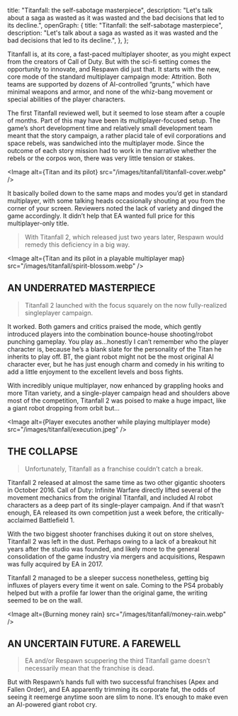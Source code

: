   title: "Titanfall: the self-sabotage masterpiece",
  description:
    "Let's talk about a saga as wasted as it was wasted and the bad decisions that led to its decline.",
  openGraph: {
    title: "Titanfall: the self-sabotage masterpiece",
    description:
      "Let's talk about a saga as wasted as it was wasted and the bad decisions that led to its decline.",
  },
};

Titanfall is, at its core, a fast-paced multiplayer shooter, as you might expect from the creators of Call of Duty.
But with the sci-fi setting comes the opportunity to innovate, and Respawn did just that.
It starts with the new, core mode of the standard multiplayer campaign mode: Attrition.
Both teams are supported by dozens of AI-controlled “grunts,” which have minimal weapons and armor, and none of the whiz-bang movement or special abilities of the player characters.

The first Titanfall reviewed well, but it seemed to lose steam after a couple of months.
Part of this may have been its multiplayer-focused setup.
The game’s short development time and relatively small development team meant that the story campaign, a rather placid tale of evil corporations and space rebels,
was sandwiched into the multiplayer mode.
Since the outcome of each story mission had to work in the narrative whether the rebels or the corpos won, there was very little tension or stakes.

<Image
  alt={<span>Titan and its pilot</span>}
  src="/images/titanfall/titanfall-cover.webp"
/>

It basically boiled down to the same maps and modes you’d get in standard multiplayer, with some talking heads occasionally shouting at you from the corner of your screen.
Reviewers noted the lack of variety and dinged the game accordingly. It didn’t help that EA wanted full price for this multiplayer-only title.

> With Titanfall 2, which released just two years later, Respawn would remedy this deficiency in a big way.

<Image
  alt={<span>Titan and its pilot in a playable multiplayer map</span>}
  src="/images/titanfall/spirit-blossom.webp"
/>

## AN UNDERRATED MASTERPIECE

> Titanfall 2 launched with the focus squarely on the now fully-realized singleplayer campaign.

It worked. Both gamers and critics praised the mode, which gently introduced players into the combination bounce-house shooting/robot punching gameplay.
You play as…honestly I can’t remember who the player character is, because he’s a blank slate for the personality of the Titan he inherits to play off.
BT, the giant robot might not be the most original AI character ever, but he has just enough charm and comedy in his writing to add a little enjoyment to the excellent levels and boss fights.

With incredibly unique multiplayer, now enhanced by grappling hooks and more Titan variety, and a single-player campaign head and shoulders above most of the competition,
Titanfall 2 was poised to make a huge impact, like a giant robot dropping from orbit but...

<Image
  alt={<span>Player executes another while playing multiplayer mode</span>}
  src="/images/titanfall/execution.jpeg"
/>

## THE COLLAPSE

> Unfortunately, Titanfall as a franchise couldn’t catch a break.

Titanfall 2 released at almost the same time as two other gigantic shooters in October 2016.
Call of Duty: Infinite Warfare directly lifted several of the movement mechanics from the original Titanfall, and included AI robot characters as a deep part of its single-player campaign.
And if that wasn’t enough, EA released its own competition just a week before, the critically-acclaimed Battlefield 1.

With the two biggest shooter franchises duking it out on store shelves, Titanfall 2 was left in the dust.
Perhaps owing to a lack of a breakout hit years after the studio was founded, and likely more to the general consolidation of the game industry via mergers and acquisitions,
Respawn was fully acquired by EA in 2017.

Titanfall 2 managed to be a sleeper success nonetheless, getting big influxes of players every time it went on sale.
Coming to the PS4 probably helped but with a profile far lower than the original game, the writing seemed to be on the wall.

<Image
  alt={<span>Burning money rain</span>}
  src="/images/titanfall/money-rain.webp"
/>

## AN UNCERTAIN FUTURE. A FAREWELL

> EA and/or Respawn scuppering the third Titanfall game doesn’t necessarily mean that the franchise is dead.

But with Respawn’s hands full with two successful franchises (Apex and Fallen Order), and EA apparently trimming its corporate fat, the odds of seeing it reemerge anytime soon are slim to none.
It’s enough to make even an AI-powered giant robot cry.
